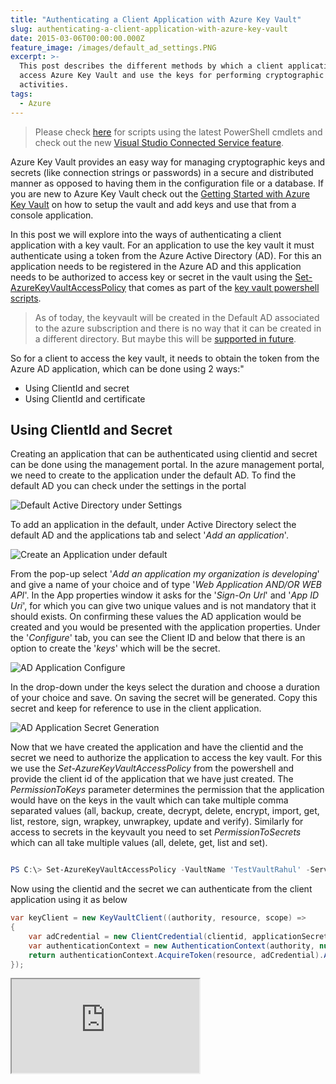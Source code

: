 ```yaml
---
title: "Authenticating a Client Application with Azure Key Vault"
slug: authenticating-a-client-application-with-azure-key-vault
date: 2015-03-06T00:00:00.000Z
feature_image: /images/default_ad_settings.PNG
excerpt: >-
  This post describes the different methods by which a client application can
  access Azure Key Vault and use the keys for performing cryptographic
  activities.
tags:
  - Azure
---
```

> Please check [here](/blog/how-the-deprecation-of-switch-azuremode-affects-azure-key-vault/) for scripts using the latest PowerShell cmdlets and check out the new [Visual Studio Connected Service feature](/blog/azure-key-vault-as-a-connected-service-in-visual-studio-2017/).

Azure Key Vault provides an easy way for managing cryptographic keys and secrets (like connection strings or passwords) in a secure and distributed manner as opposed to having them in the configuration file or a database. If you are new to Azure Key Vault check out the [Getting Started with Azure Key Vault](/blog/getting-started-with-azure-key-vault/) on how to setup the vault and add keys and use that from a console application.

In this post we will explore into the ways of authenticating a client application with a key vault. For an application to use the key vault it must authenticate using a token from the Azure Active Directory (AD). For this an application needs to be registered in the Azure AD and this application needs to be authorized to access key or secret in the vault using the [Set-AzureKeyVaultAccessPolicy](https://msdn.microsoft.com/en-us/library/azure/dn903607.aspx) that comes as part of the [key vault powershell scripts](https://gallery.technet.microsoft.com/scriptcenter/Azure-Key-Vault-Powershell-1349b091).

> As of today, the keyvault will be created in the Default AD associated to the azure subscription and there is no way that it can be created in a different directory. But maybe this will be [supported in future](https://social.msdn.microsoft.com/Forums/azure/en-US/21d0dcaa-791c-4f96-8f9d-738b6b0076b2/create-a-new-key-vault-in-a-different-directory?forum=AzureKeyVault).

So for a client to access the key vault, it needs to obtain the token from the Azure AD application, which can be done using 2 ways:"

-   Using ClientId and secret
-   Using ClientId and certificate

## **Using ClientId and Secret**

Creating an application that can be authenticated using clientid and secret can be done using the management portal. In the azure management portal, we need to create to the application under the default AD. To find the default AD you can check under the settings in the portal

![Default Active Directory under Settings](/images/default_ad_settings.PNG)

To add an application in the default, under Active Directory select the default AD and the applications tab and select '_Add an application_'.

![Create an Application under default](/images/default_ad.PNG)

From the pop-up select '_Add an application my organization is developing_' and give a name of your choice and of type '_Web Application AND/OR WEB API_'. In the App properties window it asks for the '_Sign-On Url_' and '_App ID Uri_', for which you can give two unique values and is not mandatory that it should exists. On confirming these values the AD application would be created and you would be presented with the application properties. Under the '_Configure_' tab, you can see the Client ID and below that there is an option to create the '_keys_' which will be the secret.

![AD Application Configure](/images/ad_application_configure.PNG)

In the drop-down under the keys select the duration and choose a duration of your choice and save. On saving the secret will be generated. Copy this secret and keep for reference to use in the client application.

![AD Application Secret Generation](/images/ad_application_keys.PNG)

Now that we have created the application and have the clientid and the secret we need to authorize the application to access the key vault. For this we use the _Set-AzureKeyVaultAccessPolicy_ from the powershell and provide the client id of the application that we have just created. The _PermissionToKeys_ parameter determines the permission that the application would have on the keys in the vault which can take multiple comma separated values (all, backup, create, decrypt, delete, encrypt, import, get, list, restore, sign, wrapkey, unwrapkey, update and verify). Similarly for access to secrets in the keyvault you need to set _PermissionToSecrets_ which can all take multiple values (all, delete, get, list and set).

```powershell

PS C:\> Set-AzureKeyVaultAccessPolicy -VaultName 'TestVaultRahul' -ServicePrincipalName '01c74fc1-4fb3-455e-8612-d5ad05a7fe2a' -PermissionsToKeys all

```

Now using the clientid and the secret we can authenticate from the client application using it as below

```csharp
var keyClient = new KeyVaultClient((authority, resource, scope) =>
{
    var adCredential = new ClientCredential(clientid, applicationSecret);
    var authenticationContext = new AuthenticationContext(authority, null);
    return authenticationContext.AcquireToken(resource, adCredential).AccessToken;
});

```

<iframe src="https://www.youtube.com/embed/51Qmk3TQJ44" />

## **Using ClientId and Certificate**

Creating an application that can be authenticated using the clientid and the certificate is only possible using powershell scripts, and these are again available with the key vault powershell scripts. For this we first need to create a certificate or if your organization already has provided one use that. Since this is for demo I would be creating a test certificate as [explained here](https://msdn.microsoft.com/en-in/library/ff699202.aspx).

```

makecert -sv mykey.pvk -n "cn=AD Test Vault Application" ADTestVaultApplication.cer -b 03/03/2014 -e 06/05/2016 -r
pvk2pfx -pvk mykey.pvk -spc ADTestVaultApplication.cer -pfx ADTestVaultApplication.pfx -po test

```

Once we have the certificate, we can create a new AD application and specify certificate authentication for the application as shown below. Make sure that you give the full path to the certificate as below (mine was located under C:\\cert)

```powershell

Connect-AzureAD -DomainName '<domainname>'
$newADApplication = New-AzureADApplication -DisplayName 'TestVaultApplication'

Add-AzureADApplicationCredential -ObjectId $newADApplication.objectId -FilePath C:\cert\ADTestVaultApplication.cer
$newADApplication.appId

```

Once the application is created, we need to perform the same authorization steps as above to give the application access to the key vault, after which we can use the clientid (that would be output to the powershell console) and the certificate to authenticate the application. Make sure that the certificate is installed into the store so that it can be used by the application.

```csharp
var keyClient = new KeyVaultClient((authority, resource, scope) =>
{
    var authenticationContext = new AuthenticationContext(authority, null);
    X509Certificate2 certificate;
    X509Store store = new X509Store(StoreName.My, StoreLocation.CurrentUser);
    try
    {
        store.Open(OpenFlags.ReadOnly);
        X509Certificate2Collection certificateCollection = store.Certificates.Find(X509FindType.FindByThumbprint, "E2F3EAE0A131EE0CF1FF1995A6ABA9F9462A0C03", false);
        if (certificateCollection == null || certificateCollection.Count == 0)
        {
            throw new Exception("Certificate not installed in the store");
        }

        certificate = certificateCollection[0];
    }
    finally
    {
        store.Close();
    }

    var clientAssertionCertificate = new ClientAssertionCertificate(applicationId, certificate);
    var result = authenticationContext.AcquireToken(resource, clientAssertionCertificate);
    return result.AccessToken;
});

```

<iframe src="https://www.youtube.com/embed/JbshGF4ZwGE" />

You could use either ways to authenticate an application to Azure Key Vault. Using the certificate way would be more secure as you can also password protect your certificate so that it cannot be installed without having that. If using the client secret anybody having access to the configuration would be able to access the vault. Also make sure that you give the application's only necessary permissions for accessing keys and secrets while registering the application. You could use the sample used in the [Getting Started with Azure Key Vault](/blog/getting-started-with-azure-key-vault/) [sample](https://github.com/rahulpnath/Blog/tree/master/AzureKeyVault). The code in there uses clientId and secret, you could change it with the above code to use certificate authentication.

> **_[Key Vault supports Managed Service Identity](/blog/authenticating-with-azure-key-vault-using-managed-service-identity/) which makes authenticating with it even more easier if your application is deployed in Azure. You no longer have to add any configuration related to key vault to the applications config file._**
